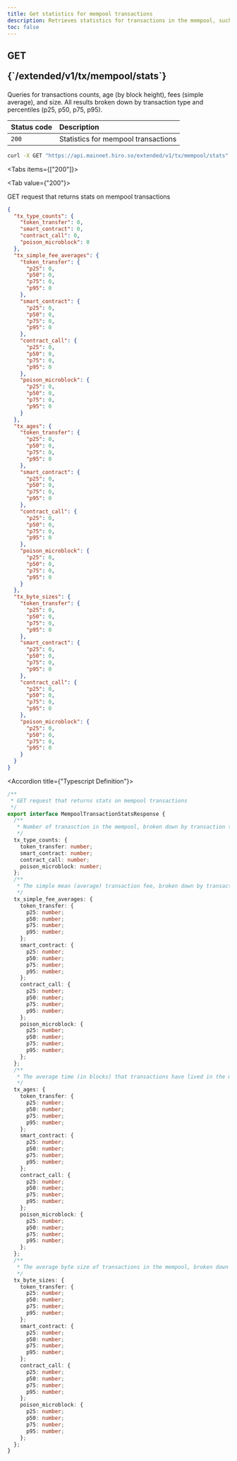 ```yaml
---
title: Get statistics for mempool transactions
description: Retrieves statistics for transactions in the mempool, such as counts, ages, and fees.
toc: false
---
```




<Root>

<API>

<div className='flex-1'>

<h2 className="not-prose mb-2 inline-flex items-center gap-3 font-mono">
  <div className="rounded-lg border px-1 py-0.5 text-xs font-medium border-green-400/50 bg-green-400/20 text-green-600 dark:text-green-400">
    GET
  </div>
  <p className="text-xs break-words overflow-hidden w-[95%]">{`/extended/v1/tx/mempool/stats`}</p>
</h2>

Queries for transactions counts, age (by block height), fees (simple average), and size.
All results broken down by transaction type and percentiles (p25, p50, p75, p95).


| Status code | Description |
| :----------- | :----------- |
| `200` | Statistics for mempool transactions |

</div>

<APIExample>

```bash title="curl"
curl -X GET "https://api.mainnet.hiro.so/extended/v1/tx/mempool/stats"
```

<Tabs items={["200"]}>

<Tab value={"200"}>

GET request that returns stats on mempool transactions

```json title="Example Response"
{
  "tx_type_counts": {
    "token_transfer": 0,
    "smart_contract": 0,
    "contract_call": 0,
    "poison_microblock": 0
  },
  "tx_simple_fee_averages": {
    "token_transfer": {
      "p25": 0,
      "p50": 0,
      "p75": 0,
      "p95": 0
    },
    "smart_contract": {
      "p25": 0,
      "p50": 0,
      "p75": 0,
      "p95": 0
    },
    "contract_call": {
      "p25": 0,
      "p50": 0,
      "p75": 0,
      "p95": 0
    },
    "poison_microblock": {
      "p25": 0,
      "p50": 0,
      "p75": 0,
      "p95": 0
    }
  },
  "tx_ages": {
    "token_transfer": {
      "p25": 0,
      "p50": 0,
      "p75": 0,
      "p95": 0
    },
    "smart_contract": {
      "p25": 0,
      "p50": 0,
      "p75": 0,
      "p95": 0
    },
    "contract_call": {
      "p25": 0,
      "p50": 0,
      "p75": 0,
      "p95": 0
    },
    "poison_microblock": {
      "p25": 0,
      "p50": 0,
      "p75": 0,
      "p95": 0
    }
  },
  "tx_byte_sizes": {
    "token_transfer": {
      "p25": 0,
      "p50": 0,
      "p75": 0,
      "p95": 0
    },
    "smart_contract": {
      "p25": 0,
      "p50": 0,
      "p75": 0,
      "p95": 0
    },
    "contract_call": {
      "p25": 0,
      "p50": 0,
      "p75": 0,
      "p95": 0
    },
    "poison_microblock": {
      "p25": 0,
      "p50": 0,
      "p75": 0,
      "p95": 0
    }
  }
}
```

<Accordions>

<Accordion title={"Typescript Definition"}>

```ts
/**
 * GET request that returns stats on mempool transactions
 */
export interface MempoolTransactionStatsResponse {
  /**
   * Number of tranasction in the mempool, broken down by transaction type.
   */
  tx_type_counts: {
    token_transfer: number;
    smart_contract: number;
    contract_call: number;
    poison_microblock: number;
  };
  /**
   * The simple mean (average) transaction fee, broken down by transaction type. Note that this does not factor in actual execution costs. The average fee is not a reliable metric for calculating a fee for a new transaction.
   */
  tx_simple_fee_averages: {
    token_transfer: {
      p25: number;
      p50: number;
      p75: number;
      p95: number;
    };
    smart_contract: {
      p25: number;
      p50: number;
      p75: number;
      p95: number;
    };
    contract_call: {
      p25: number;
      p50: number;
      p75: number;
      p95: number;
    };
    poison_microblock: {
      p25: number;
      p50: number;
      p75: number;
      p95: number;
    };
  };
  /**
   * The average time (in blocks) that transactions have lived in the mempool. The start block height is simply the current chain-tip of when the attached Stacks node receives the transaction. This timing can be different across Stacks nodes / API instances due to propagation timing differences in the p2p network.
   */
  tx_ages: {
    token_transfer: {
      p25: number;
      p50: number;
      p75: number;
      p95: number;
    };
    smart_contract: {
      p25: number;
      p50: number;
      p75: number;
      p95: number;
    };
    contract_call: {
      p25: number;
      p50: number;
      p75: number;
      p95: number;
    };
    poison_microblock: {
      p25: number;
      p50: number;
      p75: number;
      p95: number;
    };
  };
  /**
   * The average byte size of transactions in the mempool, broken down by transaction type.
   */
  tx_byte_sizes: {
    token_transfer: {
      p25: number;
      p50: number;
      p75: number;
      p95: number;
    };
    smart_contract: {
      p25: number;
      p50: number;
      p75: number;
      p95: number;
    };
    contract_call: {
      p25: number;
      p50: number;
      p75: number;
      p95: number;
    };
    poison_microblock: {
      p25: number;
      p50: number;
      p75: number;
      p95: number;
    };
  };
}

```

</Accordion>

</Accordions>

</Tab>

</Tabs>

</APIExample>

</API>

</Root>

